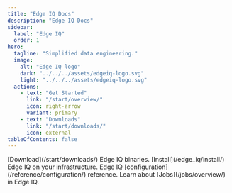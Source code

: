 ```yaml
---
title: "Edge IQ Docs"
description: "Edge IQ Docs"
sidebar:
  label: "Edge IQ"
  order: 1
hero:
  tagline: "Simplified data engineering."
  image:
    alt: "Edge IQ logo"
    dark: "../../../assets/edgeiq-logo.svg"
    light: "../../../assets/edgeiq-logo.svg"
  actions:
    - text: "Get Started"
      link: "/start/overview/"
      icon: right-arrow
      variant: primary
    - text: "Downloads"
      link: "/start/downloads/"
      icon: external
tableOfContents: false
---
```



<CardGrid>
  <Card title="Download" icon="pencil">
    [Download](/start/downloads/) Edge IQ binaries.
  </Card>
  <Card title="Installation" icon="pencil">
    [Install](/edge_iq/install/) Edge IQ on your infrastructure.
  </Card>
    <Card title="Configuration" icon="pencil">
    Edge IQ [configuration](/reference/configuration/) reference.
  </Card>
  <Card title="Jobs" icon="pencil">
    Learn about [Jobs](/jobs/overview/) in Edge IQ.
  </Card>

</CardGrid>
